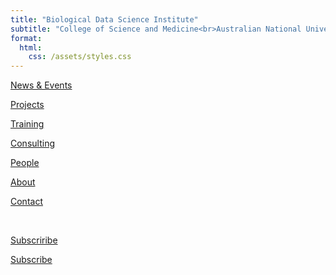```yaml
---
title: "Biological Data Science Institute"
subtitle: "College of Science and Medicine<br>Australian National University"
format: 
  html:
    css: /assets/styles.css
---
```





:::{.list .grid .quarto-listing-cols-3 .hover-gold-tint}


[News & Events](/news/)


[Projects](/projects/)


[Training](/training/)

[Consulting](/consulting/)

[People](/people/)

[About](/about/)

[Contact](/contact/)

:::

<br>


:::{.list .grid .quarto-listing-cols-3 .hover-gold-tint}

[Subscriribe](/subscribe/)

:::


::: subscribe-btn

[Subscribe](/subscribe/)

:::



